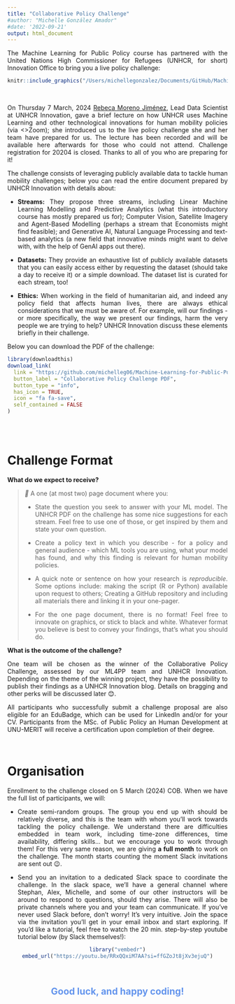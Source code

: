 ```yaml
---
title: "Collaborative Policy Challenge"
#author: "Michelle González Amador"
#date: '2022-09-21'
output: html_document
---
```

<style>
    body {
    text-align: justify}
</style>


The Machine Learning for Public Policy course has partnered with the United Nations High Commissioner for Refugees (UNHCR, for short) Innovation Office to bring you a live policy challenge:

<center>
```r
knitr::include_graphics("/Users/michellegonzalez/Documents/GitHub/Machine-Learning-for-Public-Policy/Images/policy_challenge_banner2.png")
```
</center>

<br>

On Thursday 7 March, 2024 [Rebeca Moreno Jiménez](https://www.weforum.org/people/rebeca-moreno-jimenez/), Lead Data Scientist at UNHCR Innovation, gave a brief lecture on how UNHCR uses Machine Learning and other technological innovations for human mobility policies (via <>Zoom); she introduced us to the live policy challenge she and her team have prepared for us. The lecture has been recorded and will be available here afterwards for those who could not attend. Challenge registration for 20204 is closed. Thanks to all of you who are preparing for it! 

The challenge consists of leveraging publicly available data to tackle human mobility challenges; below you can read the entire document prepared by UNHCR Innovation with details about:

- **Streams:**  They propose three streams, including Linear Machine Learning Modelling and Predictive Analytics (what this introductory course has mostly prepared us for); Computer Vision, Satellite Imagery and Agent-Based Modelling (perhaps a stream that Economists might find feasible); and Generative AI, Natural Language Processing and text-based analytics (a new field that innovative minds might want to delve with, with the help of GenAI apps out there). 

- **Datasets:** They provide an exhaustive list of publicly available datasets that you can easily access either by requesting the dataset (should take a day to receive it) or a simple download. The dataset list is curated for each stream, too!

- **Ethics:** When working in the field of humanitarian aid, and indeed any policy field that affects human lives, there are always ethical considerations that we must be aware of. For example, will our findings - or more specifically, the way we present our findings, harm the very people we are trying to help? UNHCR Innovation discuss these elements briefly in their challenge.

Below you can download the PDF of the challenge:
<br>

```r
library(downloadthis)
download_link(
  link = "https://github.com/michelleg06/Machine-Learning-for-Public-Policy/blob/main/AI%20challenge-%20UNHCR%20Innovation.pdf",
  button_label = "Collaborative Policy Challenge PDF",
  button_type = "info",
  has_icon = TRUE,
  icon = "fa fa-save",
  self_contained = FALSE
)

```

<br>
<br>

# Challenge Format


**What do we expect to receive?**


> *📝* A one (at most two) page document where you:
>
>    - State the question you seek to answer with your ML model. The UNHCR PDF on the challenge has some nice suggestions for each stream. Feel free to use one of those, or get inspired by them and state your own question.
>
>    - Create a policy text in which you describe - for a policy and general audience - which ML tools you are using, what your model has found, and why this finding is relevant for human mobility policies.
>
>    - A quick note or sentence on how your research is *reproducible*. Some options include: making the script (R or Python) available upon request to others; Creating a GitHub repository and including all materials there and linking it in your one-pager.
>
>    - For the one page document, there is no format! Feel free to innovate on graphics, or stick to black and white. Whatever format you believe is best to convey your findings, that's what you should do.
    


**What is the outcome of the challenge?**

One team will be chosen as the winner of the Collaborative Policy Challenge, assessed by our ML4PP team and UNHCR Innovation. Depending on the theme of the winning project, they have the possibility to publish their findings as a UNHCR Innovation blog. Details on bragging and other perks will be discussed later 😊. 

All participants who successfully submit a challenge proposal are also eligible for an EduBadge, which can be used for LinkedIn and/or for your CV. Participants from the MSc. of Public Policy an Human Development at UNU-MERIT will receive a certification upon completion of their degree. 

<br>

# Organisation


Enrollment to the challenge closed on 5 March (2024) COB. When we have the full list of participants, we will:

- Create semi-random groups. The group you end up with should be relatively diverse, and this is the team with whom you'll work towards tackling the policy challenge. We understand there are difficulties embedded in team work, including time-zone differences, time availability, differing skills... but we encourage you to work through them! For this very same reason, we are giving **a full month** to work on the challenge. The month starts counting the moment Slack invitations are sent out 😉.

- Send you an invitation to a dedicated Slack space to coordinate the challenge. In the slack space, we'll have a general channel where Stephan, Alex, Michelle, and some of our other instructors will be around to respond to questions, should they arise. There will also be private channels where you and your team can communicate. If you've never used Slack before, don't worry! It's very intuitive. Join the space via the invitation you'll get in your email inbox and start exploring. If you'd like a tutorial, feel free to watch the 20 min. step-by-step youtube tutorial below (by Slack themselves!):

<center>
```r
library("vembedr")
embed_url("https://youtu.be/RRxQQxiM7AA?si=ffGZoJt8jXv3ejuQ")
```
</center>

<br>

<center>
<h2>
<strong>
<span style="color: cornflowerblue;">Good luck, and happy coding!</span>
</strong>
</h2>
</center>
